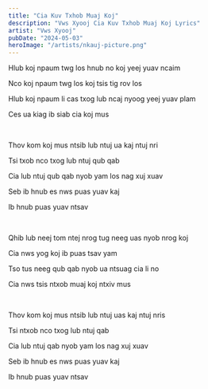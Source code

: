 ```yaml
---
title: "Cia Kuv Txhob Muaj Koj"
description: "Vws Xyooj Cia Kuv Txhob Muaj Koj Lyrics"
artist: "Vws Xyooj"
pubDate: "2024-05-03"
heroImage: "/artists/nkauj-picture.png"
---
```


Hlub koj npaum twg los hnub no koj yeej yuav ncaim

Nco koj npaum twg los koj tsis tig rov los

Hlub koj npaum li cas txog lub ncaj nyoog yeej yuav plam

Ces ua kiag ib siab cia koj mus

<br />

Thov kom koj mus ntsib lub ntuj ua kaj ntuj nri

Tsi txob nco txog lub ntuj qub qab

Cia lub ntuj qub qab nyob yam los nag xuj xuav

Seb ib hnub es nws puas yuav kaj

Ib hnub puas yuav ntsav

<br />

Qhib lub neej tom ntej nrog tug neeg uas nyob nrog koj

Cia nws yog koj ib puas tsav yam

Tso tus neeg qub qab nyob ua ntsuag cia li no

Cia nws tsis ntxob muaj koj ntxiv mus

<br />

Thov kom koj mus ntsib lub ntuj uas kaj ntuj nris

Tsi ntxob nco txog lub ntuj qab

Cia lub ntuj qab nyob yam los nag xuj xuav

Seb ib hnub es nws puas yuav kaj

Ib hnub puas yuav ntsav
